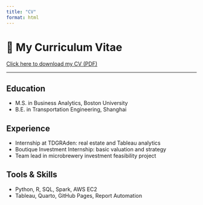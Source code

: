 ```yaml
---
title: "CV"
format: html
---
```


# 📄 My Curriculum Vitae

[Click here to download my CV (PDF)](cv.pdf)

---

## Education

- M.S. in Business Analytics, Boston University  
- B.E. in Transportation Engineering, Shanghai

## Experience

- Internship at TDGRAden: real estate and Tableau analytics  
- Boutique Investment Internship: basic valuation and strategy  
- Team lead in microbrewery investment feasibility project

## Tools & Skills

- Python, R, SQL, Spark, AWS EC2  
- Tableau, Quarto, GitHub Pages, Report Automation